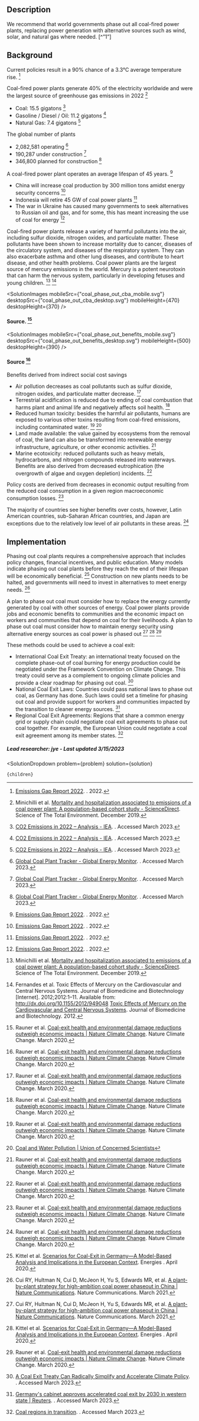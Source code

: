 


## Description


We recommend that world governments phase out all coal-fired power plants, replacing power generation with alternative sources such as wind, solar, and natural gas where needed. [^”1”]


## Background


Current policies result in a 90% chance of a 3.3°C average temperature rise. [^"6"] 


Coal-fired power plants generate 40% of the electricity worldwide and were the largest source of greenhouse gas emissions in 2022 [^"4"]
- Coal: 15.5 gigatons [^"5"]
- Gasoline / Diesel / Oil: 11.2 gigatons [^"5"]
- Natural Gas: 7.4 gigatons [^"5"]


The global number of plants
- 2,082,581 operating [^"7"] 
- 190,287 under construction [^"7"] 
-  346,800 planned for construction [^"7"] 


A coal-fired power plant operates an average lifespan of 45 years. [^"6"] 


- China will increase coal production by 300 million tons amidst energy security concerns [^"6"]
- Indonesia will retire 45 GW of coal power plants [^"6"]
- The war in Ukraine has caused many governments to seek alternatives to Russian oil and gas, and for some, this has meant increasing the use of coal for energy [^"6"]


Coal-fired power plants release a variety of harmful pollutants into the air, including sulfur dioxide, nitrogen oxides, and particulate matter. These pollutants have been shown to increase mortality due to cancer, diseases of the circulatory system, and diseases of the respiratory system. They can also exacerbate asthma and other lung diseases, and contribute to heart disease, and other health problems. Coal power plants are the largest source of mercury emissions in the world. Mercury is a potent neurotoxin that can harm the nervous system, particularly in developing fetuses and young children. [^"4"] [^"8"] 


<SolutionImages
 mobileSrc={"coal_phase_out_cba_mobile.svg"}
 desktopSrc={"coal_phase_out_cba_desktop.svg"}
 mobileHeight={470}
 desktopHeight={370}
/>
#### Source. [^"1"]


<SolutionImages
 mobileSrc={"coal_phase_out_benefits_mobile.svg"}
 desktopSrc={"coal_phase_out_benefits_desktop.svg"}
 mobileHeight={500}
 desktopHeight={390}
/>
#### Source [^"1"]

Benefits derived from indirect social cost savings
- Air pollution decreases as coal pollutants such as sulfur dioxide, nitrogen oxides, and particulate matter decrease. [^"1"]
- Terrestrial acidification is reduced due to ending of coal combustion that harms plant and animal life and negatively affects soil health. [^"1"]
- Reduced human toxicity: besides the harmful air pollutants, humans are exposed to various other toxins resulting from coal-fired emissions, including contaminated water. [^"1"] [^"14"]
- Land made available: the value gained by ecosystems from the removal of coal, the land can also be transformed into renewable energy infrastructure, agriculture, or other economic activities.  [^"1"]
- Marine ecotoxicity: reduced pollutants such as heavy metals, hydrocarbons, and nitrogen compounds released into waterways. Benefits are also derived from decreased eutrophication (the overgrowth of algae and oxygen depletion) incidents. [^"1"]

Policy costs are derived from decreases in economic output resulting from the reduced coal consumption in a given region macroeconomic consumption losses. [^"1"]

The majority of countries see higher benefits over costs, however,  Latin American countries, sub-Saharan African countries, and Japan are exceptions due to the relatively low level of air pollutants in these areas. [^"1"]



## Implementation


Phasing out coal plants requires a comprehensive approach that includes policy changes, financial incentives, and public education. Many models indicate phasing out coal plants before they reach the end of their lifespan will be economically beneficial.  [^"9"]   Construction on new plants needs to be halted, and governments will need to invest in alternatives to meet energy needs. [^"10"]

A plan to phase out coal must consider how to replace the energy currently generated by coal with other sources of energy. Coal power plants provide jobs and economic benefits to communities and the economic impact on workers and communities that depend on coal for their livelihoods. A plan to phase out coal must consider how to maintain energy security using alternative energy sources as coal power is phased out [^"10"] [^"9"] [^"1"]

These methods could be used to achieve a coal exit:

- International Coal Exit Treaty: an international treaty focused on the complete phase-out of coal burning for energy production could be negotiated under the Framework Convention on Climate Change. This treaty could serve as a complement to ongoing climate policies and provide a clear roadmap for phasing out coal. [^"11"]
- National Coal Exit Laws: Countries could pass national laws to phase out coal, as Germany has done. Such laws could set a timeline for phasing out coal and provide support for workers and communities impacted by the transition to cleaner energy sources. [^"13"]
- Regional Coal Exit Agreements: Regions that share a common energy grid or supply chain could negotiate coal exit agreements to phase out coal together. For example, the European Union could negotiate a coal exit agreement among its member states. [^"12"]


##### Lead researcher: jye - Last updated 3/15/2023



[^"1"]: Rauner et al.  [Coal-exit health and environmental damage reductions outweigh economic impacts | Nature Climate Change](http://dx.doi.org/10.1038/s41558-020-0728-x). Nature Climate Change. March 2020. 
[^"2"]:  [The Great Carbon Arbitrage](https://greatcarbonarbitrage.com/index.html). . Accessed March 2023. 
[^"3"]:  [Global Energy Review: CO2 Emissions in 2021 – Analysis - IEA](https://www.iea.org/reports/global-energy-review-co2-emissions-in-2021-2). . Accessed March 2023. 
[^"4"]: Minichilli et al. [Mortality and hospitalization associated to emissions of a coal power plant: A population-based cohort study - ScienceDirect](http://dx.doi.org/10.1016/j.scitotenv.2019.133757). Science of The Total Environment. December 2019. 
[^"5"]:  [CO2 Emissions in 2022 – Analysis - IEA](https://www.iea.org/reports/co2-emissions-in-2022). . Accessed March 2023. 
[^"6"]:  [Emissions Gap Report 2022](https://www.unep.org/resources/emissions-gap-report-2022). . 2022. 
[^"7"]:  [Global Coal Plant Tracker - Global Energy Monitor](https://globalenergymonitor.org/projects/global-coal-plant-tracker/). . Accessed March 2023. 
[^"8"]: Fernandes et al. Toxic Effects of Mercury on the Cardiovascular and Central Nervous Systems. Journal of Biomedicine and Biotechnology [Internet]. 2012;2012:1–11. Available from: http://dx.doi.org/10.1155/2012/949048 [Toxic Effects of Mercury on the Cardiovascular and Central Nervous Systems](http://dx.doi.org/10.1155/2012/949048). Journal of Biomedicine and Biotechnology. 2012. 
[^"9"]: Kittel et al. [Scenarios for Coal-Exit in Germany—A Model-Based Analysis and Implications in the European Context](https://www.mdpi.com/1996-1073/13/8/2041). Energies . April 2020. 
[^"10"]: Cui RY, Hultman N, Cui D, McJeon H, Yu S, Edwards MR, et al. [A plant-by-plant strategy for high-ambition coal power phaseout in China | Nature Communications](http://dx.doi.org/10.1038/s41467-021-21786-0). Nature Communications. March 2021. 
[^"11"]:  [A Coal Exit Treaty Can Radically Simplify and Accelerate Climate Policy](https://rogerpielkejr.substack.com/p/a-coal-exit-treaty-can-radically). . Accessed March 2023. 
[^"12"]:  [Coal regions in transition](https://energy.ec.europa.eu/topics/oil-gas-and-coal/eu-coal-regions/coal-regions-transition_en). . Accessed March 2023. 
[^"13"]:  [Germany's cabinet approves accelerated coal exit by 2030 in western state | Reuters](https://www.reuters.com/business/energy/germanys-cabinet-approves-accelerated-coal-exit-by-2030-western-state-2022-11-02/). . Accessed March 2023.
[^"14"]:  [Coal and Water Pollution | Union of Concerned Scientists](https://www.ucsusa.org/resources/coal-and-water-pollution)

  <SolutionDropdown 
    problem={problem} 
    solution={solution}
  >
    {children}
  </SolutionDropdown>